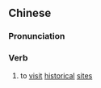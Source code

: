 ==Chinese==
{{zh-forms|s=览古}}

===Pronunciation===
{{zh-pron
|m=lǎngǔ
|cat=v
}}

===Verb===
{{zh-verb}}

# {{lb|zh|literary}} to [[visit]] [[historical]] [[site]]s